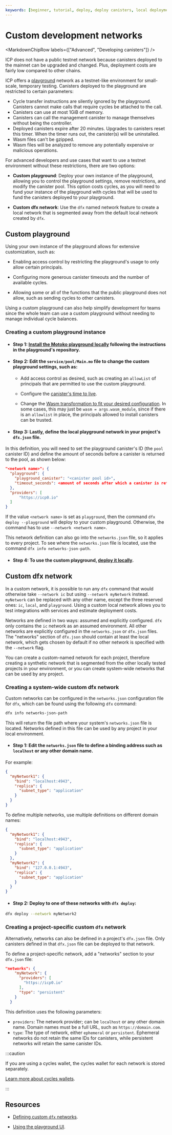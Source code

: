 ```yaml
---
keywords: [beginner, tutorial, deploy, deploy canisters, local deployment, local dev, mainnet deployment, mainnet, playground, deploy playground, deploy to playground, testnet, icp testnet]
---
```



# Custom development networks

<MarkdownChipRow labels={["Advanced", "Developing canisters"]} />

ICP does not have a public testnet network because <GlossaryTooltip>canisters</GlossaryTooltip> deployed to the mainnet can be upgraded and changed. Plus, deployment costs are fairly low compared to other chains.

ICP offers a [playground](https://m7sm4-2iaaa-aaaab-qabra-cai.ic0.app/) network as a testnet-like environment for small-scale, temporary testing. Canisters deployed to the playground are restricted to certain parameters:

- Cycle transfer instructions are silently ignored by the playground. Canisters cannot make calls that require cycles be attached to the call.
- Canisters can use at most 1GiB of memory.
- Canisters can call the management canister to manage themselves without being the controller.
- Deployed canisters expire after 20 minutes. Upgrades to canisters reset this timer. When the timer runs out, the canister(s) will be uninstalled.
- Wasm files can't be gzipped.
- Wasm files will be analyzed to remove any potentially expensive or malicious operations.

For advanced developers and use cases that want to use a testnet environment without these restrictions, there are two options:

- **Custom playground**: Deploy your own instance of the playground, allowing you to control the playground settings, remove restrictions, and modify the canister pool. This option costs cycles, as you will need to fund your instance of the playground with cycles that will be used to fund the canisters deployed to your playground.

- **Custom dfx network**: Use the `dfx` named network feature to create a local network that is segmented away from the default local network created by `dfx`.

## Custom playground

Using your own instance of the playground allows for extensive customization, such as:

- Enabling access control by restricting the playground's usage to only allow certain principals.

- Configuring more generous canister timeouts and the number of available cycles.

- Allowing some or all of the functions that the public playground does not allow, such as sending cycles to other canisters.

Using a custom playground can also help simplify development for teams since the whole team can use a custom playground without needing to manage individual cycle balances.

### Creating a custom playground instance

- #### Step 1: [Install the Motoko playground locally](https://github.com/dfinity/motoko-playground/tree/main?tab=readme-ov-file#running-locally) following the instructions in the playground's repository.

- #### Step 2: Edit the `service/pool/Main.mo` file to change the custom playground settings, such as:

    - Add access control as desired, such as creating an `allowList` of principals that are permitted to use the custom playground.

    - Configure the [canister's time to live](https://github.com/dfinity/motoko-playground/blob/main/service/pool/Types.mo#L27).

    - Change the [Wasm transformation to fit your desired configuration](https://github.com/dfinity/motoko-playground/blob/main/service/pool/Main.mo#L348). In some cases, this may just be `wasm = args.wasm_module`, since if there is an `allowlist` in place, the principals allowed to install canisters can be trusted.

- #### Step 3: Lastly, define the local playground network in your project's `dfx.json` file.

In this definition, you will need to set the playground canister's ID (the `pool` canister ID) and define the amount of seconds before a canister is returned to the pool, as shown below:

```json title="dfx.json"
"<network name>": {
  "playground": {
    "playground_canister": "<canister pool id>",
    "timeout_seconds": <amount of seconds after which a canister is returned to the pool>
  },
  "providers": [
      "https://icp0.io"
  ]
}
```

If the value `<network name>` is set as `playground`, then the command `dfx deploy --playground` will deploy to your custom playground. Otherwise, the command has to use `--network <network name>`.

This network definition can also go into the `networks.json` file, so it applies to every project. To see where the `networks.json` file is located, use the command `dfx info networks-json-path`.

- #### Step 4: To use the custom playground, [deploy it locally](https://github.com/dfinity/motoko-playground?tab=readme-ov-file#deploy-the-motoko-playground-to-your-local-replica-using-the-following-command).

## Custom dfx network

In a custom network, it is possible to run any `dfx` command that would otherwise take `--network ic` but using `--network myNetwork` instead. `myNetwork` can be replaced with any other name, except the three reserved ones: `ic`, `local`, and `playground`. Using a custom local network allows you to test integrations with services and estimate deployment costs.

Networks are defined in two ways: assumed and explicitly configured. `dfx` only contains the `ic` network as an assumed environment. All other networks are explicitly configured in the `networks.json` or `dfx.json` files. The "networks" section of `dfx.json` should contain at least the local network, which gets chosen by default if no other network is specified with the `--network` flag.

You can create a custom-named network for each project, therefore creating a synthetic network that is segmented from the other locally tested projects in your environment, or you can create system-wide networks that can be used by any project.

### Creating a system-wide custom dfx network

Custom networks can be configured in the `networks.json` configuration file for `dfx`, which can be found using the following `dfx` command:

```bash
dfx info networks-json-path
```

This will return the file path where your system's `networks.json` file is located. Networks defined in this file can be used by any project in your local environment.

- #### Step 1: Edit the `networks.json` file to define a binding address such as `localhost` or any other domain name.

For example:

```json title="networks.json"
{
  "myNetwork1": {
    "bind": "localhost:4943",
    "replica": {
      "subnet_type": "application"
    }
  }
}
```

To define multiple networks, use multiple definitions on different domain names:

```json title="networks.json"
{
  "myNetwork1": {
    "bind": "localhost:4943",
    "replica": {
      "subnet_type": "application"
    }
  },
  "myNetwork2": {
    "bind": "127.0.0.1:4943",
    "replica": {
      "subnet_type": "application"
    }
  }
}
```

- #### Step 2: Deploy to one of these networks with `dfx deploy`:

```bash
dfx deploy --network myNetwork2
```

### Creating a project-specific custom `dfx` network

Alternatively, networks can also be defined in a project's `dfx.json` file. Only canisters defined in that `dfx.json` file can be deployed to that network.

To define a project-specific network, add a "networks" section to your `dfx.json` file:

```json title="dfx.json"
"networks": {
    "myNetwork": {
      "providers": [
        "https://icp0.io"
      ],
      "type": "persistent"
    }
  }
```

This definition uses the following parameters:

- `providers`: The network provider; can be `localhost` or any other domain name. Domain names must be a full URL, such as `https://domain.com`.
- `type`: The type of network, either `ephemeral` or `persistent`. Ephemeral networks do not retain the same IDs for canisters, while persistent networks will retain the same canister IDs.

:::caution

If you are using a cycles wallet, the cycles wallet for each network is stored separately.

[Learn more about cycles wallets](/docs/building-apps/canister-management/topping-up).

:::

## Resources

- [Defining custom `dfx` networks](/docs/building-apps/developer-tools/advanced-dfx/networks-json).

- [Using the playground UI](/docs/building-apps/developer-tools/icp-ninja).